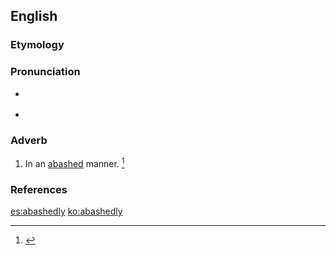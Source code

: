 ==English==

===Etymology===
{{suffix|abashed|ly}}

===Pronunciation===
* {{a|RP}} {{IPA|/əˈbæʃ.ɪd.li/}}
* {{a|GenAm}} {{IPA|/əˈbæʃ.ɪd.li/}}

===Adverb===
{{en-adv}}

# In an [[abashed]] manner. {{defdate|Early 19<sup>th</sup> century.}}<ref>{{reference-book | last =| first = | authorlink =  | coauthors =  | editor =Brown, Lesley  | others =  | title = The Shorter Oxford English Dictionary | origdate =  | origyear = 1933| origmonth =  | url =  | format =  | accessdate =  | accessyear =  | accessmonth =  | edition = 5th | date =  | year =2003| month =  | publisher =Oxford University Press  | location =Oxford, UK | language =  | id =  | doi = | isbn =978-0-19-860575-7 | lccn = | ol = | pages =2| chapter =  | chapterurl =  | quote =}}</ref>

===References===
<references/>

[[es:abashedly]]
[[ko:abashedly]]